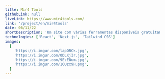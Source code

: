 ```yaml
---
title: Mir4 Tools
githubLink: null
liveLink: https://www.mir4tools.com/
link: '/project/en/mir4tools'
date: 06/11/22
shortDescription: 'Um site com várias ferramentas disponíveis gratuitamente'
technologies: ['React', 'Next.js', 'Tailwind CSS']
images:
  [
    'https://i.imgur.com/lapORCk.jpg',
    'https://i.imgur.com/ODLKjIr.jpg',
    'https://i.imgur.com/9EzE8um.jpg',
    'https://i.imgur.com/1OUzx9H.png',
  ]
---
```



<ProjectPage
  title={attributes.title}
  images={attributes.images}
  shortDescription={attributes.shortDescription}
  technologies={attributes.technologies}
  about='Uma ferramenta de software disponível gratuitamente criada de jogadores para jogadores com o intuito de disseminar informações e revolucionar as estratégias dos jogadores.'
  buildWith='Usando as convenções mais recentes para SEO, acessibilidade e desempenho, o mir4tools é um aplicativo altamente voltado para o cliente criado com Next.js, React e TailwindCSS.'
  challenges='Como acontece com todo SASS, o mir4tools precisa ser mantido, revisado e testado semanalmente para garantir sua qualidade em termos de estilo de jogo da comunidade mir4.'
  learned='Aproveitando as técnicas mais avançadas de SEO e acessibilidade, o site tem 100% de pontuação de farol graças ao seu planejamento e construção com base em empresas de alto nível.'
  github={attributes.githubLink}
  liveLink={attributes.liveLink}
  link={attributes.link}
/>
